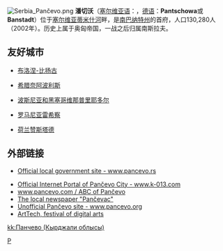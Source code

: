 [[File:Serbia_Pančevo.png|right]]
'''潘切沃'''（[[塞尔维亚语|塞尔维亚语]]：'''{{lang|sr|Pančevo}}'''，[[德语|德语]]：'''Pantschowa'''或'''Banstadt'''）位于[[塞尔维亚|塞尔维亚]][[蒂米什河|蒂米什河]]畔，是[[南巴纳特州|南巴纳特州]]的首府，人口130,280人（2002年）。历史上属于奥匈帝国，一战之后归属南斯拉夫。

==友好城市==
* {{FRA}} [[布洛涅-比扬古|布洛涅-比扬古]]
*{{flagicon|Greece}}[[希腊|希腊]][[奈阿波利斯|奈阿波利斯]]
*{{flagicon|Bosnia and Herzegovina}}[[波斯尼亚和黑塞哥维那|波斯尼亚和黑塞哥维那]][[普里耶多尔|普里耶多尔]]
*{{flagicon|Romania}}[[罗马尼亚|罗马尼亚]][[雷希察|雷希察]]
*{{flagicon|Netherlands}}[[荷兰|荷兰]][[赞斯塔德|赞斯塔德]]

==外部链接==
*[http://www.pancevo.rs/ Official local government site - www.pancevo.rs] {{Wayback|url=http://www.pancevo.rs/ |date=20210410160358 }}


*[http://www.k-013.com/ Official Internet Portal of Pančevo City - www.k-013.com] {{Wayback|url=http://www.k-013.com/ |date=20210407102951 }}
*[https://web.archive.org/web/20080705132827/http://www.pancevo.com/indexe.htm www.pancevo.com / ABC of Pančevo]
*[https://web.archive.org/web/20090427120548/http://www.pancevac.eu/ The local newspaper "Pančevac"]
*[http://www.pancevo.org/ Unofficial Pančevo site - www.pancevo.org] {{Wayback|url=http://www.pancevo.org/ |date=20160812130136 }}
*[https://web.archive.org/web/20080612103135/http://www.arttech.co.yu/ ArtTech, festival of digital arts]

{{Serbia-stub}}
{{塞爾維亞城市}}
{{Danube}}

[[Category:伏伊伏丁那城市|P]]

[[kk:Панчево_(Кырджали_облысы)|kk:Панчево (Кырджали облысы)]]